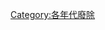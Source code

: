 {{DisestablishmentsInDecade|20|10|21}}

{{Commons category|2010s disestablishments}}

[[Category:各年代廢除|Category:各年代廢除]]